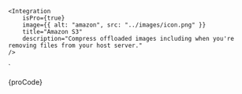 
    <Integration
        isPro={true}
        image={{ alt: "amazon", src: "../images/icon.png" }}
        title="Amazon S3"
        description="Compress offloaded images including when you're removing files from your host server."
    />
`

<Section
    border={true}
    style={{ paddingRight: 0, paddingLeft: 0 }}
>
    <Preview wrapper={true}>
        <div style={{ background: "rgb(248, 248, 248)", padding: 25 }}>
			<Integration
				isPro={true}
				image={{ alt: "amazon", src: image }}
				title="Amazon S3"
				description="Compress offloaded images including when you're removing files from your host server."
			/>
		</div>
    </Preview>
    <Snippet language="js">{proCode}</Snippet>

</Section>
